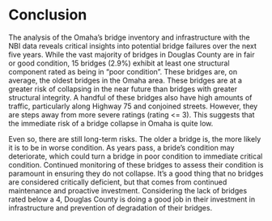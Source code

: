 # Conclusion

The analysis of the Omaha's bridge inventory and infrastructure with the NBI data reveals critical insights into potential bridge failures over the next five years. While the vast majority of bridges in Douglas County are in fair or good condition, 15 bridges (2.9%) exhibit at least one structural component rated as being in "poor condition". These bridges are, on average, the oldest bridges in the Omaha area. These bridges are at a greater risk of collapsing in the near future than bridges with greater structural integrity. A handful of these bridges also have high amounts of traffic, particularly along Highway 75 and conjoined streets. However, they are steps away from more severe ratings (rating \<= 3). This suggests that the immediate risk of a bridge collapse in Omaha is quite low.

Even so, there are still long-term risks. The older a bridge is, the more likely it is to be in worse condition. As years pass, a bride's condition may deteriorate, which could turn a bridge in poor condition to immediate critical condition. Continued monitoring of these bridges to assess their condition is paramount in ensuring they do not collapse. It's a good thing that no bridges are considered critically deficient, but that comes from continued maintenance and proactive investment. Considering the lack of bridges rated below a 4, Douglas County is doing a good job in their investment in infrastructure and prevention of degradation of their bridges.